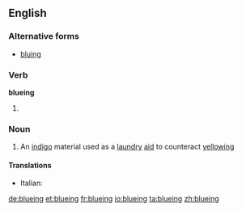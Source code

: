 ==English==

===Alternative forms===
* [[bluing]]

===Verb===
'''blueing'''

# {{present participle of|blue}}

===Noun===
{{en-noun|-}}

# An [[indigo]] material used as a [[laundry]] [[aid]] to counteract [[yellowing]]

====Translations====
{{trans-top|laundry aid}}
* Italian: {{t-|it|turchinetto|m}}
{{trans-mid}}
{{trans-bottom}}

[[de:blueing]]
[[et:blueing]]
[[fr:blueing]]
[[io:blueing]]
[[ta:blueing]]
[[zh:blueing]]